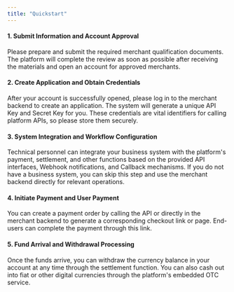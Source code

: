 ```yaml
---
title: "Quickstart"
---
```


#### **1. Submit Information and Account Approval**

Please prepare and submit the required merchant qualification documents. The platform will complete the review as soon as possible after receiving the materials and open an account for approved merchants.

#### **2. Create Application and Obtain Credentials**

After your account is successfully opened, please log in to the merchant backend to create an application. The system will generate a unique API Key and Secret Key for you. These credentials are vital identifiers for calling platform APIs, so please store them securely.

#### **3. System Integration and Workflow Configuration**

Technical personnel can integrate your business system with the platform's payment, settlement, and other functions based on the provided API interfaces, Webhook notifications, and Callback mechanisms. If you do not have a business system, you can skip this step and use the merchant backend directly for relevant operations.

#### **4. Initiate Payment and User Payment**

You can create a payment order by calling the API or directly in the merchant backend to generate a corresponding checkout link or page. End-users can complete the payment through this link.

#### **5. Fund Arrival and Withdrawal Processing**

Once the funds arrive, you can withdraw the currency balance in your account at any time through the settlement function. You can also cash out into fiat or other digital currencies through the platform's embedded OTC service.